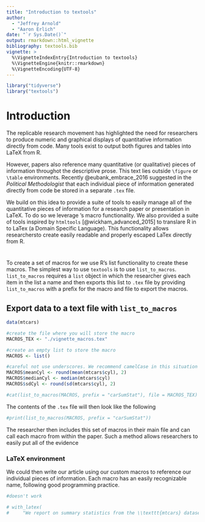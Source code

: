 ```yaml
---
title: "Introduction to textools"
author: 
  - "Jeffrey Arnold"
  - "Aaron Erlich"
date: "`r Sys.Date()`"
output: rmarkdown::html_vignette
bibliography: textools.bib
vignette: >
  %\VignetteIndexEntry{Introduction to textools}
  %\VignetteEngine{knitr::rmarkdown}
  %\VignetteEncoding{UTF-8}
---
```


```r
library("tidyverse")
library("textools")

```

# Introduction

The replicable research movement has highlighted the need for researchers to produce numeric and graphical displays of quantitative information directly from code. Many tools exist to output both figures and tables into LaTeX from R. 

However, papers also reference many quantitative (or qualitative) pieces of information throughot the descriptive prose. This text lies outside `\figure` or `\table` environments. Recently @eubank_embrace_2016 suggested in the *Political Methodologist* that each individual piece of information generated directly from code be stored in a separate `.tex` file.

We build on this idea to provide a suite of tools to easily manage all of the quantitative pieces of information for a research paper or presentation in LaTeX. To do so we leverage \LaTeX's macro functionality. We also provided a suite of tools inspired by `htmltools` [@wickham_advanced_2015] to translare R in to LaTex (a Domain Specific Language). This functionality allows researchersto create easily readable and properly escaped LaTex directly from R. 

# 

To create a set of macros for \LaTex we use R's list functionality to create these macros. The simplest way to use `textools` is to use `list_to_macros`. `list_to_macros` requires a `list` object in which the researcher gives each item in the list a name and then exports this list to `.tex` file by providing `list_to_macros` with a prefix for the macro and file to export the macros. 

## Export data to a text file with `list_to_macros`


```r
data(mtcars)

#create the file where you will store the macro
MACROS_TEX <- "./vignette_macros.tex"

#create an empty list to store the macro
MACROS <- list()

#careful not use underscores. We recommend camelCase in this situation
MACROS$meanCyl <- round(mean(mtcars$cyl), 2)
MACROS$medianCyl <- median(mtcars$cyl)
MACROS$sdCyl <- round(sd(mtcars$cyl), 2)

#cat(list_to_macros(MACROS, prefix = "carSumStat"), file = MACROS_TEX)
```

The contents of the `.tex` file will then look like the following

```r
#print(list_to_macros(MACROS, prefix = "carSumStat"))
```

The researcher then includes this set of macros in their main \LaTeX file and can call each macro from within the paper. Such a method allows researchers to easily put all of the evidence 


### LaTeX environment


We could then write our article using our custom macros to reference our individual pieces of information. Each macro has an easily recognizable name, following good programming practice. 
```r
#doesn't work

# with_latex(
#     "We report on summary statistics from the \\texttt{mtcars} dataset The mean number of cylinders is \\carSumStatmeanCyl, the median is \\carSumStatmedianCyl and the standard deviation is \\carSumStatsdCyl")  %>% cat %>% print
```

